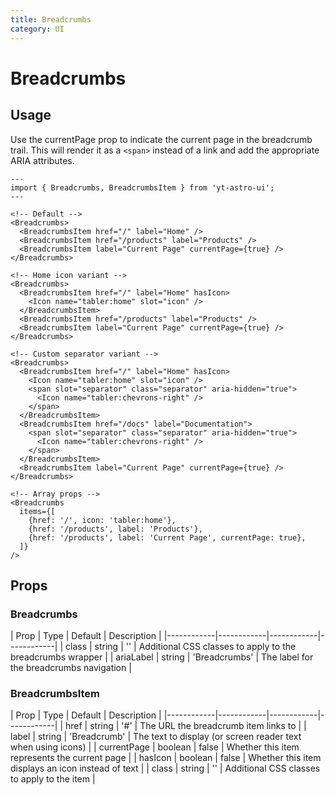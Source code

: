 ```yaml
---
title: Breadcrumbs
category: UI
---
```

# Breadcrumbs


<div className="space-y-12">
  <Demo title="Default">
    <Breadcrumbs>
      <BreadcrumbsItem href="/" label="Home" />
      <BreadcrumbsItem href="/products" label="Products" />
      <BreadcrumbsItem label="Current Page" currentPage={true} />
    </Breadcrumbs>
  </Demo>
  
  <Demo title="With icon variant">
    <Breadcrumbs>
      <BreadcrumbsItem href="/" label="Home" hasIcon>
        <Icon name="tabler:home" slot="icon" />
      </BreadcrumbsItem>
      <BreadcrumbsItem href="/products" label="Products" />
      <BreadcrumbsItem label="Current Page" currentPage={true} />
    </Breadcrumbs>
  </Demo>
  
  <Demo title="Custom separator variant">
    <Breadcrumbs>
      <BreadcrumbsItem href="/" label="Home" hasIcon>
        <Icon name="tabler:home" slot="icon" />
        <span slot="separator" class="separator" aria-hidden="true">
          <Icon name="tabler:chevrons-right" />
        </span>
      </BreadcrumbsItem>
      <BreadcrumbsItem href="/docs" label="Documentation">
        <span slot="separator" class="separator" aria-hidden="true">
          <Icon name="tabler:chevrons-right" />
        </span>
      </BreadcrumbsItem>
      <BreadcrumbsItem label="Current Page" currentPage={true} />
    </Breadcrumbs>
  </Demo>
</div>


## Usage

Use the currentPage prop to indicate the current page in the breadcrumb trail. This will render it as a `<span>` instead of a link and add the appropriate ARIA attributes.

```astro
---
import { Breadcrumbs, BreadcrumbsItem } from 'yt-astro-ui';
---

<!-- Default -->
<Breadcrumbs>
  <BreadcrumbsItem href="/" label="Home" />
  <BreadcrumbsItem href="/products" label="Products" />
  <BreadcrumbsItem label="Current Page" currentPage={true} />
</Breadcrumbs>

<!-- Home icon variant -->
<Breadcrumbs>
  <BreadcrumbsItem href="/" label="Home" hasIcon>
    <Icon name="tabler:home" slot="icon" />
  </BreadcrumbsItem>
  <BreadcrumbsItem href="/products" label="Products" />
  <BreadcrumbsItem label="Current Page" currentPage={true} />
</Breadcrumbs>

<!-- Custom separator variant -->
<Breadcrumbs>
  <BreadcrumbsItem href="/" label="Home" hasIcon>
    <Icon name="tabler:home" slot="icon" />
    <span slot="separator" class="separator" aria-hidden="true">
      <Icon name="tabler:chevrons-right" />
    </span>
  </BreadcrumbsItem>
  <BreadcrumbsItem href="/docs" label="Documentation">
    <span slot="separator" class="separator" aria-hidden="true">
      <Icon name="tabler:chevrons-right" />
    </span>
  </BreadcrumbsItem>
  <BreadcrumbsItem label="Current Page" currentPage={true} />
</Breadcrumbs>

<!-- Array props -->
<Breadcrumbs
  items={[
    {href: '/', icon: 'tabler:home'},
    {href: '/products', label: 'Products'},
    {href: '/products', label: 'Current Page', currentPage: true},
  ]}
/>
```

## Props

### Breadcrumbs

<div className="overflow-x-auto">
  <div className="min-w-xl">
    | Prop      | Type       | Default    | Description |
    |------------|------------|------------|------------|
    | class | string | '' | Additional CSS classes to apply to the breadcrumbs wrapper |
    | ariaLabel | string | 'Breadcrumbs' | The label for the breadcrumbs navigation |
  </div>
</div>




### BreadcrumbsItem

<div className="overflow-x-auto">
  <div className="min-w-xl">
    | Prop      | Type       | Default    | Description |
    |------------|------------|------------|------------|
    | href | string | '#' | The URL the breadcrumb item links to |
    | label | string | 'Breadcrumb' | The text to display (or screen reader text when using icons) |
    | currentPage | boolean | false | Whether this item represents the current page |
    | hasIcon | boolean | false | Whether this item displays an icon instead of text |
    | class | string | '' | Additional CSS classes to apply to the item |
  </div>
</div>

